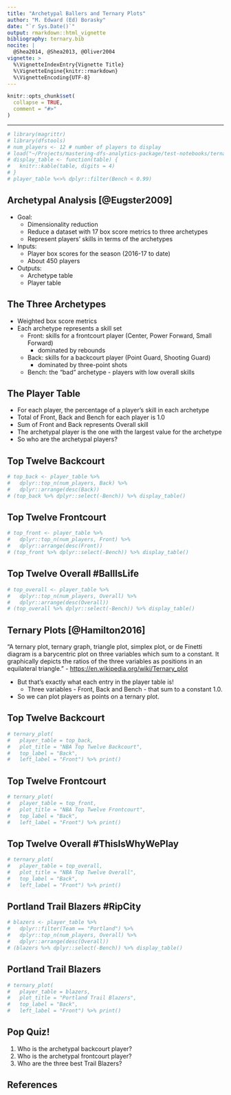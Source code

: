 ```yaml
---
title: "Archetypal Ballers and Ternary Plots"
author: "M. Edward (Ed) Borasky"
date: "`r Sys.Date()`"
output: rmarkdown::html_vignette
bibliography: ternary.bib
nocite: | 
  @Shea2014, @Shea2013, @Oliver2004
vignette: >
  %\VignetteIndexEntry{Vignette Title}
  %\VignetteEngine{knitr::rmarkdown}
  %\VignetteEncoding{UTF-8}
---
```


```r
knitr::opts_chunk$set(
  collapse = TRUE,
  comment = "#>"
)
```

---

```r
# library(magrittr)
# library(dfstools)
# num_players <- 12 # number of players to display
# load("~/Projects/mastering-dfs-analytics-package/test-notebooks/ternary-data.RData")
# display_table <- function(table) {
#   knitr::kable(table, digits = 4)
# }
# player_table %<>% dplyr::filter(Bench < 0.99)

```

## Archetypal Analysis [@Eugster2009]
* Goal:
    - Dimensionality reduction
    - Reduce a dataset with 17 box score metrics to three archetypes
    - Represent players' skills in terms of the archetypes
* Inputs:
    - Player box scores for the season (2016-17 to date)
    - About 450 players
* Outputs:
    - Archetype table
    - Player table

## The Three Archetypes
* Weighted box score metrics
* Each archetype represents a skill set
    - Front: skills for a frontcourt player (Center, Power Forward, Small Forward)
        - dominated by rebounds
    - Back: skills for a backcourt player (Point Guard, Shooting Guard) 
        - dominated by three-point shots
    - Bench: the "bad" archetype - players with low overall skills

## The Player Table
* For each player, the percentage of a player's skill in each archetype
* Total of Front, Back and Bench for each player is 1.0
* Sum of Front and Back represents Overall skill
* The archetypal player is the one with the largest value for the archetype
* So who are the archetypal players?

## Top Twelve Backcourt
```r
# top_back <- player_table %>% 
#   dplyr::top_n(num_players, Back) %>% 
#   dplyr::arrange(desc(Back))
# (top_back %>% dplyr::select(-Bench)) %>% display_table()

```

## Top Twelve Frontcourt
```r
# top_front <- player_table %>% 
#   dplyr::top_n(num_players, Front) %>% 
#   dplyr::arrange(desc(Front))
# (top_front %>% dplyr::select(-Bench)) %>% display_table()
```

## Top Twelve Overall #BallIsLife
```r
# top_overall <- player_table %>% 
#   dplyr::top_n(num_players, Overall) %>% 
#   dplyr::arrange(desc(Overall))
# (top_overall %>% dplyr::select(-Bench)) %>% display_table()
```

## Ternary Plots [@Hamilton2016]
"A ternary plot, ternary graph, triangle plot, simplex plot, or de Finetti diagram is a barycentric plot on three variables which sum to a constant. It graphically depicts the ratios of the three variables as positions in an equilateral triangle. " - <https://en.wikipedia.org/wiki/Ternary_plot>

* But that's exactly what each entry in the player table is!
    - Three variables - Front, Back and Bench - that sum to a constant 1.0.
* So we can plot players as points on a ternary plot.

## Top Twelve Backcourt
```r
# ternary_plot(
#   player_table = top_back, 
#   plot_title = "NBA Top Twelve Backcourt", 
#   top_label = "Back", 
#   left_label = "Front") %>% print()
```

## Top Twelve Frontcourt
```r
# ternary_plot(
#   player_table = top_front, 
#   plot_title = "NBA Top Twelve Frontcourt", 
#   top_label = "Back", 
#   left_label = "Front") %>% print()
```

## Top Twelve Overall #ThisIsWhyWePlay
```r
# ternary_plot(
#   player_table = top_overall, 
#   plot_title = "NBA Top Twelve Overall", 
#   top_label = "Back", 
#   left_label = "Front") %>% print()
```

## Portland Trail Blazers #RipCity
```r
# blazers <- player_table %>% 
#   dplyr::filter(Team == "Portland") %>% 
#   dplyr::top_n(num_players, Overall) %>% 
#   dplyr::arrange(desc(Overall))
# (blazers %>% dplyr::select(-Bench)) %>% display_table()
```

## Portland Trail Blazers
```r
# ternary_plot(
#   player_table = blazers, 
#   plot_title = "Portland Trail Blazers", 
#   top_label = "Back", 
#   left_label = "Front") %>% print()
```

## Pop Quiz!
1. Who is the archetypal backcourt player?
2. Who is the archetypal frontcourt player?
3. Who are the three best Trail Blazers?

## References

